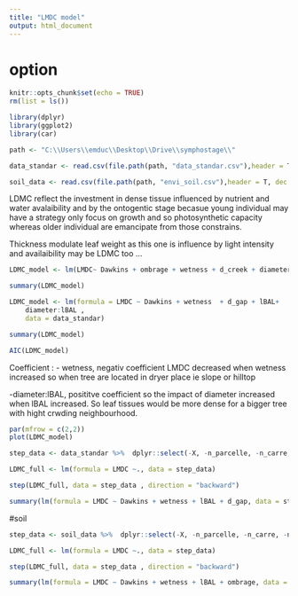 ```yaml
---
title: "LMDC model"
output: html_document
---
```

# option 
```r
knitr::opts_chunk$set(echo = TRUE)
rm(list = ls())

library(dplyr)
library(ggplot2)
library(car)

path <- "C:\\Users\\emduc\\Desktop\\Drive\\symphostage\\"
```

```r
data_standar <- read.csv(file.path(path, "data_standar.csv"),header = T, dec = ".", sep=",")%>%  mutate(Dawkins = as.factor(Dawkins))

soil_data <- read.csv(file.path(path, "envi_soil.csv"),header = T, dec = ".", sep=",")%>%  mutate(Dawkins = as.factor(Dawkins))
```


LDMC reflect the investment in dense tissue 
influenced by nutrient and water avalaibility  and by the ontogentic stage becasue young individual may have a strategy only focus on  growth and so photosynthetic capacity whereas older individual are emancipate from those constrains. 

Thickness modulate leaf weight as this one is influence by light intensity and availaibility may be LDMC too ... 

```r
LDMC_model <- lm(LMDC~ Dawkins + ombrage + wetness + d_creek + diameter + d_gap + lBAL +  diameter:lBAL + diameter:d_gap + wetness:diameter + d_creek:diameter, data = data_standar)

summary(LDMC_model)
```

```r
LDMC_model <- lm(formula = LMDC ~ Dawkins + wetness  + d_gap + lBAL+
    diameter:lBAL , 
    data = data_standar)

summary(LDMC_model)

AIC(LDMC_model)
```
 Coefficient : 
  - wetness, negativ coefficient LMDC decreased when wetness increased so when tree are located in dryer place ie slope or hilltop
  
 
  -diameter:lBAL, posititve coefficient so the impact of diameter increased  when lBAL increased. So leaf tissues would be more dense for a bigger tree with hight crwding neighbourhood.
  
  

```r
par(mfrow = c(2,2))
plot(LDMC_model)
```

```r
step_data <- data_standar %>%  dplyr::select(-X, -n_parcelle, -n_carre, -n_arbre, -LT_mean, -SLA, -Area_exclude, -Chloro_content, -ID)

LDMC_full <- lm(formula = LMDC ~., data = step_data)

step(LDMC_full, data = step_data , direction = "backward")
```

```r
summary(lm(formula = LMDC ~ Dawkins + wetness + lBAL + d_gap, data = step_data))
```
#soil 

```r
step_data <- soil_data %>%  dplyr::select(-X, -n_parcelle, -n_carre, -n_arbre, -LT_mean, -SLA, -Area_exclude, -Chloro_content) %>% filter(!is.na(Dawkins))

LDMC_full <- lm(formula = LMDC ~., data = step_data)

step(LDMC_full, data = step_data , direction = "backward")
```

```r
summary(lm(formula = LMDC ~ Dawkins + wetness + lBAL + ombrage, data = step_data))
```

